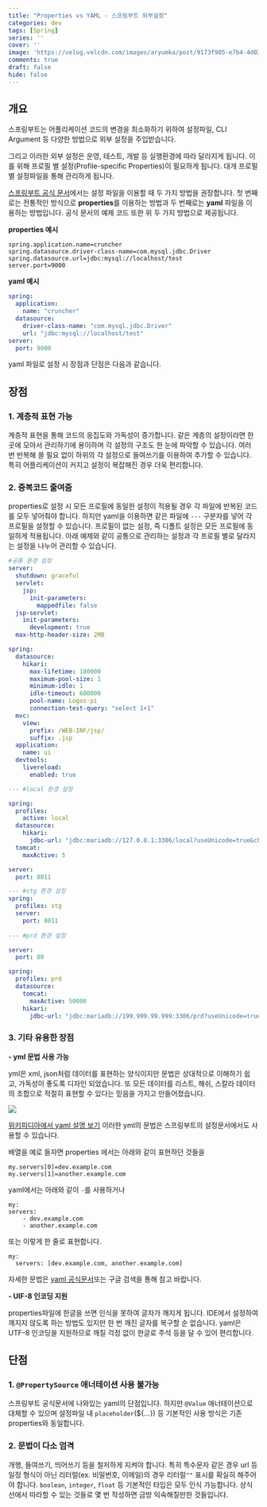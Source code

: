 ```yaml
---
title: "Properties vs YAML - 스프링부트 외부설정"
categories: dev
tags: [Spring]
series: ''
cover: ''
image: 'https://velog.velcdn.com/images/aryumka/post/9173f985-e7b4-4d03-9996-93a08c517845/image.png'
comments: true
draft: false
hide: false
---
```



## 개요

스프링부트는 어플리케이션 코드의 변경을 최소화하기 위하여 설정파일, CLI Argument 등 다양한 방법으로 외부 설정을 주입받습니다.

그리고 이러한 외부 설정은 운영, 테스트, 개발 등 실행환경에 따라 달라지게 됩니다.
이를 위해 프로필 별 설정(Profile-specific Properties)이 필요하게 됩니다. 대개 프로필 별 설정파일을 통해 관리하게 됩니다.

[스프링부트 공식 문서](https://docs.spring.io/spring-boot/docs/current/reference/html/howto.html#howto.properties-and-configuration)에서는 설정 파일을 이용할 때 두 가지 방법을 권장합니다.
첫 번째로는 전통적인 방식으로 **properties**를 이용하는 방법과 두 번째로는 **yaml** 파일을 이용하는 방법입니다.
공식 문서의 예제 코드 또한 위 두 가지 방법으로 제공됩니다.

**properties 예시**
```properties 
spring.application.name=cruncher
spring.datasource.driver-class-name=com.mysql.jdbc.Driver
spring.datasource.url=jdbc:mysql://localhost/test
server.port=9000
```

**yaml 예시**
```yaml 
spring:
  application:
    name: "cruncher"
  datasource:
    driver-class-name: "com.mysql.jdbc.Driver"
    url: "jdbc:mysql://localhost/test"
server:
  port: 9000
```

yaml 파일로 설정 시 장점과 단점은 다음과 같습니다.

## 장점

### 1. 계층적 표현 가능

계층적 표현을 통해 코드의 응집도와 가독성이 증가합니다. 같은 계층의 설정이라면 한 곳에 모아서 관리하기에 용이하며 각 설정의 구조도 한 눈에 파악할 수 있습니다.
여러 번 반복해 쓸 필요 없이 하위의 각 설정으로 들여쓰기를 이용하여 추가할 수 있습니다.
특히 어플리케이션이 커지고 설정이 복잡해진 경우 더욱 편리합니다.

### 2. 중복코드 줄여줌

properties로 설정 시 모든 프로필에 동일한 설정이 적용될 경우 각 파일에 반복된 코드를 모두 넣어줘야 합니다.
하지만 yaml을 이용하면 같은 파일에 `---` 구분자를 넣어 각 프로필을 설정할 수 있습니다. 프로필이 없는 설정, 즉 디폴트 설정은 모든 프로필에 동일하게 적용됩니다.
아래 예제와 같이 공통으로 관리하는 설정과 각 프로필 별로 달라지는 설정을 나누어 관리할 수 있습니다.

```yaml
#공통 환경 설정
server:
  shutdown: graceful
  servlet:
    jsp:
      init-parameters:
        mappedfile: false
  jsp-servlet:
    init-parameters:
      development: true
  max-http-header-size: 2MB

spring:
  datasource:
    hikari:
      max-lifetime: 180000
      maximum-pool-size: 1
      minimum-idle: 1
      idle-timeout: 600000
      pool-name: Logos-pi
      connection-test-query: "select 1+1"
  mvc:
    view:
      prefix: /WEB-INF/jsp/
      suffix: .jsp
  application:
    name: ui
  devtools:
    livereload:
      enabled: true

--- #local 환경 설정

spring:
  profiles:
    active: local
  datasource:
    hikari:
      jdbc-url: "jdbc:mariadb://127.0.0.1:3306/local?useUnicode=true&characterEncoding=utf8"
  tomcat:
    maxActive: 5

server:
  port: 8011

--- #stg 환경 설정
spring:
  profiles: stg
  server:
    port: 8011
    
--- #prd 환경 설정

server:
  port: 80

spring:
  profiles: prd
  datasource:
    tomcat:
      maxActive: 50000
    hikari:
      jdbc-url: "jdbc:mariadb://199.999.99.999:3306/prd?useUnicode=true&characterEncoding=utf8"
```



### 3. 기타 유용한 장점

**- yml 문법 사용 가능**

yml은 xml, json처럼 데이터를 표현하는 양식이지만 문법은 상대적으로 이해하기 쉽고, 가독성이 좋도록 디자인 되었습니다. 또 모든 데이터를 리스트, 해쉬, 스칼라 데이터의 조합으로 적절히 표현할 수 있다는 믿음을 가지고 만들어졌습니다. 

<Image src="https://velog.velcdn.com/images/aryumka/post/9173f985-e7b4-4d03-9996-93a08c517845/image.png" />

[위키피디아에서 yaml 설명 보기](https://ko.wikipedia.org/wiki/YAML)
이러한 yml의 문법은 스프링부트의 설정문서에서도 사용할 수 있습니다. 

배열을 예로 들자면 properties 에서는 아래와 같이 표현하던 것들을
```properties
my.servers[0]=dev.example.com
my.servers[1]=another.example.com
```

yaml에서는 아래와 같이 `-`를 사용하거나
```
my:
servers:
	- dev.example.com
	- another.example.com
```
또는 이렇게 한 줄로 표현합니다.
```
my:
  servers: [dev.example.com, another.example.com]
```

자세한 문법은 [yaml 공식문서](https://yaml.org/spec/1.2.2/)또는 구글 검색을 통해 참고 바랍니다.

**- UIF-8 인코딩 지원**

properties파일에 한글을 쓰면 인식을 못하여 글자가 깨지게 됩니다.
IDE에서 설정하여 깨지지 않도록 하는 방법도 있지만 한 번 깨진 글자를 복구할 순 없습니다.
yaml은 UTF-8 인코딩을 지원하므로 깨질 걱정 없이 한글로 주석 등을 달 수 있어 편리합니다.

## 단점

### 1. `@PropertySource` 애너테이션 사용 불가능

스프링부트 공식문서에 나와있는 yaml의 단점입니다.
하지만 `@Value` 애너테이션으로 대체할 수 있으며 설정파일 내 `placeholder`($\{...}) 등 기본적인 사용 방식은 기존 properties와 동일합니다.


### 2. 문법이 다소 엄격

개행, 들여쓰기, 띄어쓰기 등을 철저하게 지켜야 합니다.
특히 특수문자 같은 경우 url 등 일정 형식이 아닌 리터럴(ex. 비밀번호, 이메일)의 경우 리터럴`""` 표시를 확실히 해주어야 합니다.
`boolean`, `integer`, `float` 등 기본적인 타입은 모두 인식 가능합니다. 
상식 선에서 따라할 수 있는 것들로 몇 번 작성하면 금방 익숙해질만한 것들입니다.

